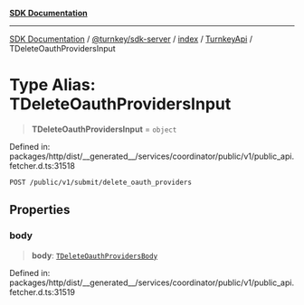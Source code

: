 [**SDK Documentation**](../../../../../../README.mdx)

***

[SDK Documentation](../../../../../../packages.mdx) / [@turnkey/sdk-server](../../../../README.mdx) / [index](../../../README.mdx) / [TurnkeyApi](../README.mdx) / TDeleteOauthProvidersInput

# Type Alias: TDeleteOauthProvidersInput

> **TDeleteOauthProvidersInput** = `object`

Defined in: packages/http/dist/\_\_generated\_\_/services/coordinator/public/v1/public\_api.fetcher.d.ts:31518

`POST /public/v1/submit/delete_oauth_providers`

## Properties

### body

> **body**: [`TDeleteOauthProvidersBody`](TDeleteOauthProvidersBody.mdx)

Defined in: packages/http/dist/\_\_generated\_\_/services/coordinator/public/v1/public\_api.fetcher.d.ts:31519
